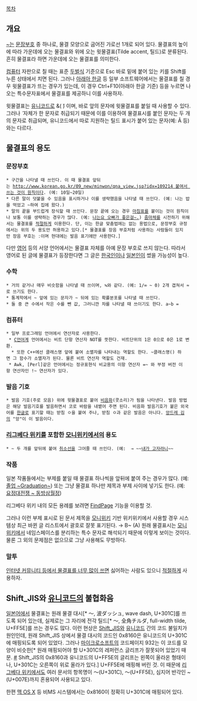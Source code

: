 {{{+5 ~ }}}

[[목차]]

== 개요 ==
[[~]]는 [[문장부호]] 중 하나로, 물결 모양으로 굽어진 가로선 1개로 되어 있다. 물결표의 높이에 따라 가운데에 오는 물결표와 위에 오는 윗물결표(Tilde accent, 틸드)로 분류된다. 흔히 물결표라 하면 가운데에 오는 물결표를 의미한다.

[[컴퓨터]] 자판으로 칠 때는 표준 [[두벌식]] 기준으로 Esc 바로 밑에 붙어 있는 키를 Shift를 누른 상태에서 치면 된다. 그러나 [[아래아 한글]] 등 일부 소프트웨어에서는 물결표를 칠 경우 윗물결표가 뜨는 경우가 있는데, 이 경우 Ctrl+F10(아래아 한글 기준) 등을 누르면 나오는 특수문자표에서 물결표를 제공하니 이를 사용하자.

윗물결표는 [[유니코드]]로 &{{{#771;}}}( &#771;) 이며, 바로 앞의 문자에 윗물결표를 붙일 때 사용할 수 있다. 그러나  &#771; 자체가 한 문자로 취급되기 때문에 이를 이용하여 물결표시를 붙인 문자는 두 개의 문자로 취급되며, 유니코드에서 따로 지원하는 틸드 표시가 붙어 있는 문자(예: Ã 등)와는 다르다.

== 물결표의 용도 ==
=== 문장부호 ===
 * 구간을 나타낼 때 쓰인다. 이 때 물결표 앞뒤는 [[http://www.korean.go.kr/09_new/minwon/qna_view.jsp?idx=109214 붙여서 쓰는 것이 원칙]]이다. (예: 10일~20일)
 * 다른 말이 덧붙을 수 있음을 표시하거나 이를 생략했음을 나타낼 때 쓰인다. (예: 나는 밥을 먹었고 ~하여 집에 왔다.)
 * 말의 끝을 부드럽게 장식할 때 쓰인다. 문장 끝에 오는 경우 [[마침표]]를 붙이는 것이 원칙이나 보통 이를 생략하는 경우가 많다. (예: [[아이유|나는요 오빠가 좋은걸~.]]) [[줌마체]]를 시전하기 위해서는 물결표를 [[김대기|적절하게]] 이용한다. 단, 이는 한글 맞춤법에는 없는 용법으로, 문장부호 규정에서는 위의 두 용도만 허용하고 있다.[* 물결표를 장음 부호처럼 사용하는 사람들이 있지만 장음 부호는 ː이며 현대에는 발음 표기에만 사용한다.] 

다만 [[영어]] 등의 서양 언어에서는 물결표 자체를 아예 문장 부호로 쓰지 않는다. 따라서 영어로 된 글에 물결표가 등장한다면 그 글은 [[한국인]]이나 [[일본인]]이 썼을 가능성이 높다.

=== 수학 ===
 * 거의 같거나 매우 비슷함을 나타낼 때 쓰이며, ≒와 같다. (예: 1/∞ ~ 0) 2개 겹쳐서 ≈로 쓰기도 한다.
 * 통계학에서 ~ 앞에 있는 문자가 ~ 뒤에 있는 확률분포를 나타낼 때 쓰인다.
 * 둘 중 큰 수에서 작은 수를 뺀 값, 그러니깐 차를 나타낼 때 쓰이기도 한다. a~b = {{{|a-b|}}}

=== 컴퓨터 ===
 * 일부 프로그래밍 언어에서 연산자로 사용한다.
  * [[C(프로그래밍 언어)|C언어]]계 언어에서는 비트 단항 연산자 NOT를 뜻한다. 비트단위의 1은 0으로 0은 1로 변환.
   * 또한 C++에선 클래스명 앞에 붙여 소멸자를 나타내는 역할도 한다. ~클래스명() 하면 그 함수가 소멸자가 된다. 물론 비트 연산자 역할도 건재.
  * Awk, [Perl]같은 언어에서는 정규표현식 비교용의 이항 연산자 =~ 와 부정 버전 이항 연산자인 !~ 연산자가 있다.

=== 발음 기호 ===
 * 발음 기호(주로 모음) 위에 윗물결표로 붙어 [[비음]]화(콧소리)가 됨을 나타낸다. 발음 방법은 해당 발음기호를 발음하면서 코로 바람을 내뱉어 주면 된다. 비음화 발음기호가 붙은 외국어를 [[한글]]로 표기할 때는 받침 ㅇ을 붙여 주나, 받침 ㅇ과 같은 발음은 아니다. [[앙드레 김]]의 "앙"이 이 발음이다.

=== [[리그베다 위키]]를 포함한 [[모니위키]]에서의 용도 ===
 * ~ 두 개를 앞뒤에 붙여 [[취소선]]을 그어줄 때 쓰인다. (예: {{{~~[[내가 고자라니]]~~}}} → ~~[[내가 고자라니]]~~

=== 작품 ===
일본 작품들에서는 부제를 붙일 때 물결표 하나씩을 앞뒤에 붙여 주는 경우가 많다. (예: [[졸업 ~Graduation~]]) 또는 그냥 물결표 하나만 제목과 부제 사이에 넣기도 한다. (예: [[요정대전쟁 ~ 동방삼월정]])

리그베다 위키 내의 모든 용례를 보려면 [[FindPage]] 기능을 이용할 것.

그러나 이런 부제 표시로 된 문서 제목을 [[모니위키]] 기반 위키위키에서 사용할 경우 시스템상 최근 바뀐 글 리스트에서 괄호로 잘못 표기된다.
{{{[[A ~B~]]}}} → B~ (A)
원래 물결표시는 [[모니위키]]에서 네임스페이스를 분리하는 특수 문자로 해석되기 때문에 이렇게 보이는 것이다. 물론 그 외의 문제점은 없으므로 그냥 사용해도 무방하다.

=== 말투 ===
[[줌마체|인터넷 커뮤니티 등에서 물결표를 너무 많이 쓰면]] 싫어하는 사람도 있으니 [[김대기|적절하게]] 사용하자.

== Shift_JIS와 [[유니코드]]의 불협화음 ==
[[일본어]]에서 물결표는 원래 물결 대시[* 〜, 波ダッシュ, wave dash, U+301C]를 쓰도록 되어 있는데, 실제로는 그 자리에 전각 틸드[* ～, 全角チルダ, full-width tilde, U+FF5E]를 쓰는 경우도 많다. 이런 현상은 [[Shift_JIS]]와 [[유니코드]] 간의 코드 불일치가 원인인데, 원래 Shift_JIS 상에서 물결 대시의 코드인 0x8160은 유니코드의 U+301C에 매핑되도록 되어 있었다. 그러나 [[마이크로소프트]]의 코드페이지 932는 이 코드를 모양이 비슷한[* 원래 매핑되어야 할 U+301C의 레퍼런스 글리프가 잘못되어 있었기 때문. [http://en.wikipedia.org/wiki/Tilde#Unicode_and_Shift_JIS_encoding_of_wave_dash #] Shift_JIS의 0x8160과 유니코드의 U+FF5E의 글리프는 왼쪽이 올라온 형태이나, U+301C는 오른쪽이 위로 올라가 있다.] U+FF5E에 매핑해 버린 것. 이 때문에 [[리그베다 위키]]에서도 여러 문서의 항목명이 〜(U+301C), ～(U+FF5E), 심지어 반각인 ~(U+007E)까지 혼용되어 사용되고 있다.

한편 [[맥 OS X]] 등 비MS 시스템에서는 0x8160이 정확히 U+301C에 매핑되어 있다.
